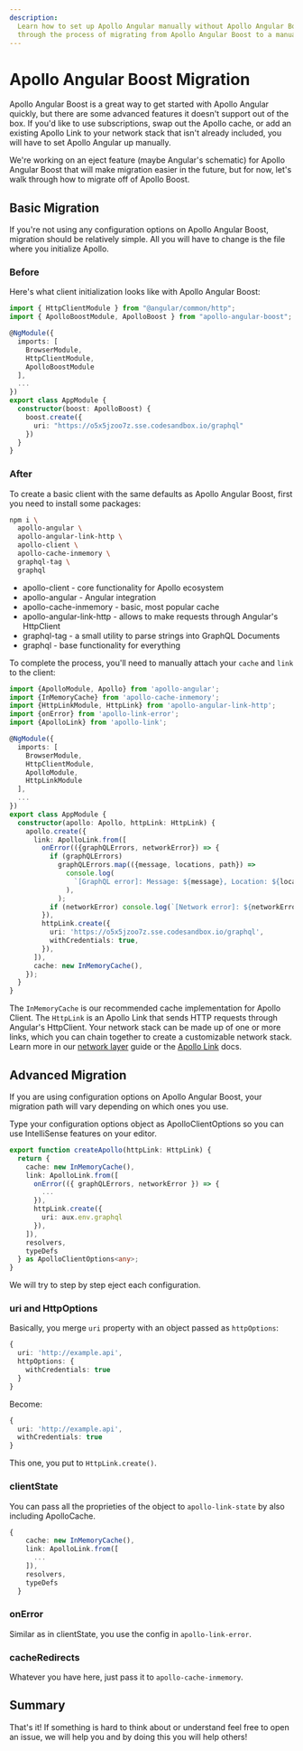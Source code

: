 ```yaml
---
description:
  Learn how to set up Apollo Angular manually without Apollo Angular Boost. This guide will walk you
  through the process of migrating from Apollo Angular Boost to a manual setup.
---
```


# Apollo Angular Boost Migration

Apollo Angular Boost is a great way to get started with Apollo Angular quickly, but there are some
advanced features it doesn't support out of the box. If you'd like to use subscriptions, swap out
the Apollo cache, or add an existing Apollo Link to your network stack that isn't already included,
you will have to set Apollo Angular up manually.

We're working on an eject feature (maybe Angular's schematic) for Apollo Angular Boost that will
make migration easier in the future, but for now, let's walk through how to migrate off of Apollo
Boost.

## Basic Migration

If you're not using any configuration options on Apollo Angular Boost, migration should be
relatively simple. All you will have to change is the file where you initialize Apollo.

### Before

Here's what client initialization looks like with Apollo Angular Boost:

```ts
import { HttpClientModule } from "@angular/common/http";
import { ApolloBoostModule, ApolloBoost } from "apollo-angular-boost";

@NgModule({
  imports: [
    BrowserModule,
    HttpClientModule,
    ApolloBoostModule
  ],
  ...
})
export class AppModule {
  constructor(boost: ApolloBoost) {
    boost.create({
      uri: "https://o5x5jzoo7z.sse.codesandbox.io/graphql"
    })
  }
}
```

### After

To create a basic client with the same defaults as Apollo Angular Boost, first you need to install
some packages:

```sh npm2yarn
npm i \
  apollo-angular \
  apollo-angular-link-http \
  apollo-client \
  apollo-cache-inmemory \
  graphql-tag \
  graphql
```

- apollo-client - core functionality for Apollo ecosystem
- apollo-angular - Angular integration
- apollo-cache-inmemory - basic, most popular cache
- apollo-angular-link-http - allows to make requests through Angular's HttpClient
- graphql-tag - a small utility to parse strings into GraphQL Documents
- graphql - base functionality for everything

To complete the process, you'll need to manually attach your `cache` and `link` to the client:

```ts
import {ApolloModule, Apollo} from 'apollo-angular';
import {InMemoryCache} from 'apollo-cache-inmemory';
import {HttpLinkModule, HttpLink} from 'apollo-angular-link-http';
import {onError} from 'apollo-link-error';
import {ApolloLink} from 'apollo-link';

@NgModule({
  imports: [
    BrowserModule,
    HttpClientModule,
    ApolloModule,
    HttpLinkModule
  ],
  ...
})
export class AppModule {
  constructor(apollo: Apollo, httpLink: HttpLink) {
    apollo.create({
      link: ApolloLink.from([
        onError(({graphQLErrors, networkError}) => {
          if (graphQLErrors)
            graphQLErrors.map(({message, locations, path}) =>
              console.log(
                `[GraphQL error]: Message: ${message}, Location: ${locations}, Path: ${path}`,
              ),
            );
          if (networkError) console.log(`[Network error]: ${networkError}`);
        }),
        httpLink.create({
          uri: 'https://o5x5jzoo7z.sse.codesandbox.io/graphql',
          withCredentials: true,
        }),
      ]),
      cache: new InMemoryCache(),
    });
  }
}
```

The `InMemoryCache` is our recommended cache implementation for Apollo Client. The `HttpLink` is an
Apollo Link that sends HTTP requests through Angular's HttpClient. Your network stack can be made up
of one or more links, which you can chain together to create a customizable network stack. Learn
more in our [network layer](../basics/network-layer) guide or the
[Apollo Link](https://www.apollographql.com/docs/link/) docs.

## Advanced Migration

If you are using configuration options on Apollo Angular Boost, your migration path will vary
depending on which ones you use.

Type your configuration options object as ApolloClientOptions so you can use IntelliSense features
on your editor.

```ts
export function createApollo(httpLink: HttpLink) {
  return {
    cache: new InMemoryCache(),
    link: ApolloLink.from([
      onError(({ graphQLErrors, networkError }) => {
        ...
      }),
      httpLink.create({
        uri: aux.env.graphql
      }),
    ]),
    resolvers,
    typeDefs
  } as ApolloClientOptions<any>;
}
```

We will try to step by step eject each configuration.

### uri and HttpOptions

Basically, you merge `uri` property with an object passed as `httpOptions`:

```ts
{
  uri: 'http://example.api',
  httpOptions: {
    withCredentials: true
  }
}
```

Become:

```ts
{
  uri: 'http://example.api',
  withCredentials: true
}
```

This one, you put to `HttpLink.create()`.

### clientState

You can pass all the proprieties of the object to `apollo-link-state` by also including ApolloCache.

```ts
{
    cache: new InMemoryCache(),
    link: ApolloLink.from([
      ...
    ]),
    resolvers,
    typeDefs
  }
```

### onError

Similar as in clientState, you use the config in `apollo-link-error`.

### cacheRedirects

Whatever you have here, just pass it to `apollo-cache-inmemory`.

## Summary

That's it! If something is hard to think about or understand feel free to open an issue, we will
help you and by doing this you will help others!
